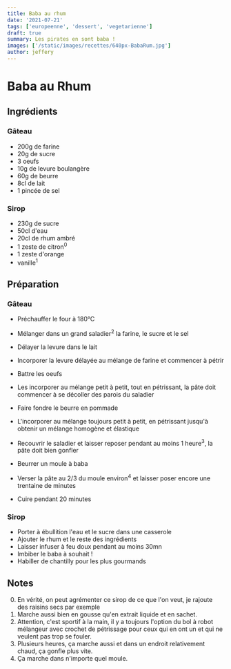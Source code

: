 ```yaml
---
title: Baba au rhum
date: '2021-07-21'
tags: ['europeenne', 'dessert', 'vegetarienne']
draft: true
summary: Les pirates en sont baba !
images: ['/static/images/recettes/640px-BabaRum.jpg']
author: jeffery
---
```


# Baba au Rhum

<Wikipedia
  src="/static/images/recettes/640px-BabaRum.jpg"
  author="Popo le Chien"
  alt="baba au rhum"
  srcurl="https://fr.wikipedia.org/wiki/Baba_au_rhum"
  authorurl="https://commons.wikimedia.org/wiki/User:Popo_le_Chien"
/>

## Ingrédients

### Gâteau

- 200g de farine
- 20g de sucre
- 3 oeufs
- 10g de levure boulangère
- 60g de beurre
- 8cl de lait
- 1 pincée de sel

### Sirop

- 230g de sucre
- 50cl d'eau
- 20cl de rhum ambré
- 1 zeste de citron<sup>0</sup>
- 1 zeste d'orange
- vanille<sup>1</sup> 

## Préparation

### Gâteau

- Préchauffer le four à 180°C
- Mélanger dans un grand saladier<sup>2</sup> la farine, le sucre et le sel
- Délayer la levure dans le lait
- Incorporer la levure délayée au mélange de farine et commencer à pétrir
- Battre les oeufs
- Les incorporer au mélange petit à petit, tout en pétrissant, la pâte doit commencer à se décoller des parois du saladier
- Faire fondre le beurre en pommade
- L'incorporer au mélange toujours petit à petit, en pétrissant jusqu'à obtenir un mélange homogène et élastique
- Recouvrir le saladier et laisser reposer pendant au moins 1 heure<sup>3</sup>, la pâte doit bien gonfler

- Beurrer un moule à baba
- Verser la pâte au 2/3 du moule environ<sup>4</sup> et laisser poser encore une trentaine de minutes
- Cuire pendant 20 minutes

### Sirop

- Porter à ébullition l'eau et le sucre dans une casserole
- Ajouter le rhum et le reste des ingrédients
- Laisser infuser à feu doux pendant au moins 30mn
- Imbiber le baba à souhait !
- Habiller de chantilly pour les plus gourmands

## Notes

0. En vérité, on peut agrémenter ce sirop de ce que l'on veut, je rajoute des raisins secs par exemple 
1. Marche aussi bien en gousse qu'en extrait liquide et en sachet.
2. Attention, c'est sportif à la main, il y a toujours l'option du bol à robot mélangeur avec crochet de pétrissage pour ceux qui en ont un et qui ne veulent pas trop se fouler. 
3. Plusieurs heures, ça marche aussi et dans un endroit relativement chaud, ça gonfle plus vite.        
4. Ça marche dans n'importe quel moule.           
